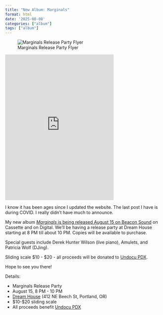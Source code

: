 ```yaml
---
title: "New Album: Marginals"
format: html
date: '2025-08-08'
categories: ["album"]
tags: ["album"]
---
```


![Marginals Release Party Flyer](marginals-release.jpg)

<iframe style="border: 0; width: 350px; height: 470px;" src="https://bandcamp.com/EmbeddedPlayer/album=3133298634/size=large/bgcol=ffffff/linkcol=0687f5/tracklist=false/transparent=true/" seamless><a href="https://beaconsound.bandcamp.com/album/marginals-2">Marginals by The OO-Ray</a></iframe>

I know it has been ages since I updated the website. The last post I have is during COVID. I really didn't have much to announce.

My new album [*Marginals* is being released August 15 on Beacon Sound](https://beaconsound.bandcamp.com/album/marginals-2) on Cassette and on Digital. We'll be having a release party at Dream House starting at 8 PM till about 10 PM. Copies will be available to purchase.

Special guests include Derek Hunter Wilson (live piano), Amulets, and Patricia Wolf (DJing). 

Sliding scale $10 - $20 - all proceeds will be donated to [Undocu PDX](https://www.undocupdx.com/). 

Hope to see you there!

Details:

- Marginals Release Party
- August 15, 8 PM - 10 PM
- [Dream House](https://dreamhousepdx.com/) (412 NE Beech St, Portland, OR)
- $10-$20 sliding scale
- All proceeds benefit [Undocu PDX](https://www.undocupdx.com/)